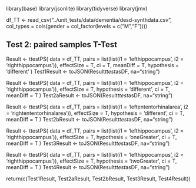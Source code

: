 library(base)
library(jsonlite)
library(tidyverse)
library(jmv)

df_TT <- read_csv("../unit_tests/data/dementia/desd-synthdata.csv",
    col_types = cols(gender = col_factor(levels = c("M","F"))))

## Test 2: paired samples T-Test
Result <- ttestPS(
  data = df_TT,
  pairs = list(list(i1 = 'lefthippocampus', i2 = 'righthippocampus')),
  effectSize = T,
  ci = T,
  meanDiff = T,
  hypothesis = 'different'
)
Test1Result <- toJSON(Result$ttest$asDF, na="string")

Result <- ttestPS(
  data = df_TT,
  pairs = list(list(i1 = 'lefthippocampus', i2 = 'righthippocampus')),
  effectSize = T,
  hypothesis = 'different',
  ci = T,
  meanDiff = T
)
Test2aResult <- toJSON(Result$ttest$asDF, na="string")


Result <- ttestPS(
  data = df_TT,
  pairs = list(list(i1 = 'leftententorhinalarea', i2 = 'rightententorhinalarea')),
  effectSize = T,
  hypothesis = 'different',
  ci = T,
  meanDiff = T
)
Test2bResult <- toJSON(Result$ttest$asDF, na="string")

Result <- ttestPS(
  data = df_TT,
  pairs = list(list(i1 = 'lefthippocampus', i2 = 'righthippocampus')),
  effectSize = T,
  hypothesis = 'oneGreater',
  ci = T,
  meanDiff = T
)
Test3Result <- toJSON(Result$ttest$asDF, na="string")


Result <- ttestPS(
  data = df_TT,
  pairs = list(list(i1 = 'lefthippocampus', i2 = 'righthippocampus')),
  effectSize = T,
  hypothesis = 'twoGreater',
  ci = T,
  meanDiff = T
)
Test4Result <- toJSON(Result$ttest$asDF, na="string")

return(c(Test1Result, Test2aResult, Test2bResult, Test3Result, Test4Result))
